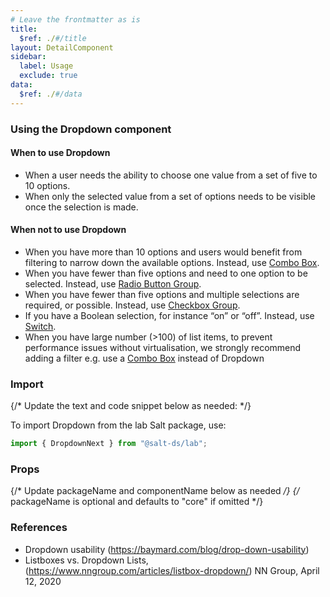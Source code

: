 ```yaml
---
# Leave the frontmatter as is
title:
  $ref: ./#/title
layout: DetailComponent
sidebar:
  label: Usage
  exclude: true
data:
  $ref: ./#/data
---
```


### Using the Dropdown component

#### When to use Dropdown

- When a user needs the ability to choose one value from a set of five to 10 options.
- When only the selected value from a set of options needs to be visible once the selection is made.

#### When not to use Dropdown

- When you have more than 10 options and users would benefit from filtering to narrow down the available options. Instead, use [Combo Box](../combo-box).
- When you have fewer than five options and need to one option to be selected. Instead, use [Radio Button Group](../button).
- When you have fewer than five options and multiple selections are required, or possible. Instead, use [Checkbox Group](../checkbox).
- If you have a Boolean selection, for instance “on” or “off”. Instead, use [Switch](../switch).
- When you have large number (>100) of list items, to prevent performance issues without virtualisation, we strongly recommend adding a filter e.g. use a [Combo Box](../combo-box) instead of Dropdown

### Import

{/* Update the text and code snippet below as needed: */}

To import Dropdown from the lab Salt package, use:

```js
import { DropdownNext } from "@salt-ds/lab";
```

### Props

{/* Update packageName and componentName below as needed */}
{/* packageName is optional and defaults to "core" if omitted */}

<PropsTable packageName="lab" componentName="DropdownNext" />

### References

- Dropdown usability (https://baymard.com/blog/drop-down-usability)
- Listboxes vs. Dropdown Lists, (https://www.nngroup.com/articles/listbox-dropdown/) NN Group, April 12, 2020
